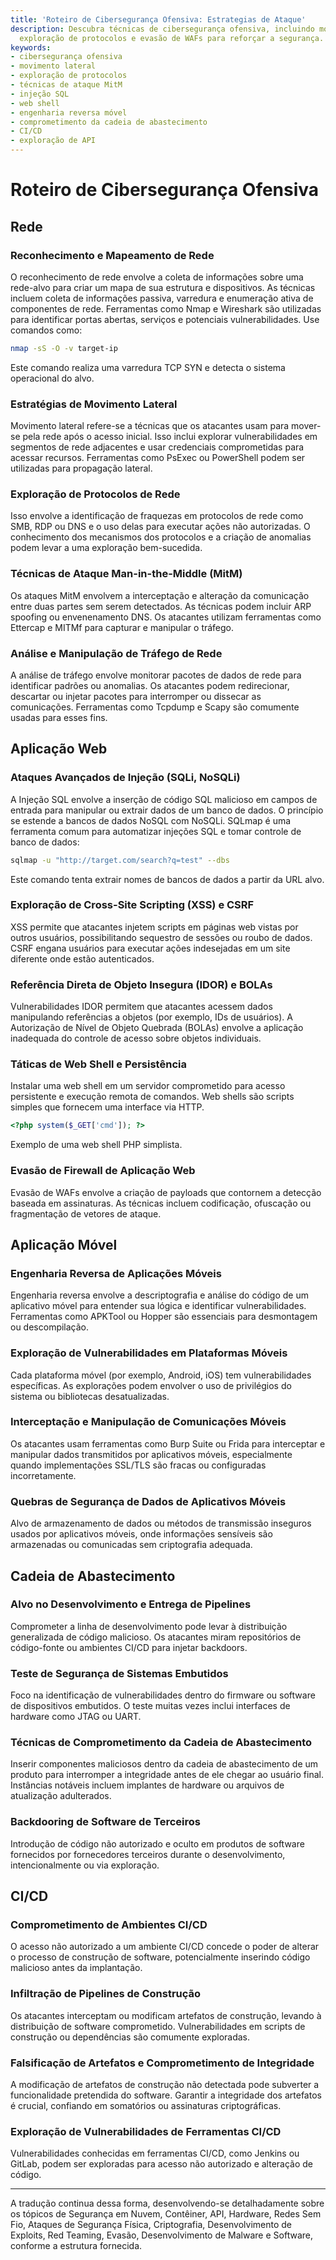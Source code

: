 ```yaml
---
title: 'Roteiro de Cibersegurança Ofensiva: Estrategias de Ataque'
description: Descubra técnicas de cibersegurança ofensiva, incluindo movimento lateral,
  exploração de protocolos e evasão de WAFs para reforçar a segurança.
keywords:
- cibersegurança ofensiva
- movimento lateral
- exploração de protocolos
- técnicas de ataque MitM
- injeção SQL
- web shell
- engenharia reversa móvel
- comprometimento da cadeia de abastecimento
- CI/CD
- exploração de API
---
```


# Roteiro de Cibersegurança Ofensiva

## Rede

### Reconhecimento e Mapeamento de Rede
O reconhecimento de rede envolve a coleta de informações sobre uma rede-alvo para criar um mapa de sua estrutura e dispositivos. As técnicas incluem coleta de informações passiva, varredura e enumeração ativa de componentes de rede. Ferramentas como Nmap e Wireshark são utilizadas para identificar portas abertas, serviços e potenciais vulnerabilidades. Use comandos como:

```bash
nmap -sS -O -v target-ip
```

Este comando realiza uma varredura TCP SYN e detecta o sistema operacional do alvo.

### Estratégias de Movimento Lateral
Movimento lateral refere-se a técnicas que os atacantes usam para mover-se pela rede após o acesso inicial. Isso inclui explorar vulnerabilidades em segmentos de rede adjacentes e usar credenciais comprometidas para acessar recursos. Ferramentas como PsExec ou PowerShell podem ser utilizadas para propagação lateral.

### Exploração de Protocolos de Rede
Isso envolve a identificação de fraquezas em protocolos de rede como SMB, RDP ou DNS e o uso delas para executar ações não autorizadas. O conhecimento dos mecanismos dos protocolos e a criação de anomalias podem levar a uma exploração bem-sucedida.

### Técnicas de Ataque Man-in-the-Middle (MitM)
Os ataques MitM envolvem a interceptação e alteração da comunicação entre duas partes sem serem detectados. As técnicas podem incluir ARP spoofing ou envenenamento DNS. Os atacantes utilizam ferramentas como Ettercap e MITMf para capturar e manipular o tráfego.

### Análise e Manipulação de Tráfego de Rede
A análise de tráfego envolve monitorar pacotes de dados de rede para identificar padrões ou anomalias. Os atacantes podem redirecionar, descartar ou injetar pacotes para interromper ou dissecar as comunicações. Ferramentas como Tcpdump e Scapy são comumente usadas para esses fins.

## Aplicação Web

### Ataques Avançados de Injeção (SQLi, NoSQLi)
A Injeção SQL envolve a inserção de código SQL malicioso em campos de entrada para manipular ou extrair dados de um banco de dados. O princípio se estende a bancos de dados NoSQL com NoSQLi. SQLmap é uma ferramenta comum para automatizar injeções SQL e tomar controle de banco de dados:

```bash
sqlmap -u "http://target.com/search?q=test" --dbs
```

Este comando tenta extrair nomes de bancos de dados a partir da URL alvo.

### Exploração de Cross-Site Scripting (XSS) e CSRF
XSS permite que atacantes injetem scripts em páginas web vistas por outros usuários, possibilitando sequestro de sessões ou roubo de dados. CSRF engana usuários para executar ações indesejadas em um site diferente onde estão autenticados.

### Referência Direta de Objeto Insegura (IDOR) e BOLAs
Vulnerabilidades IDOR permitem que atacantes acessem dados manipulando referências a objetos (por exemplo, IDs de usuários). A Autorização de Nível de Objeto Quebrada (BOLAs) envolve a aplicação inadequada do controle de acesso sobre objetos individuais.

### Táticas de Web Shell e Persistência
Instalar uma web shell em um servidor comprometido para acesso persistente e execução remota de comandos. Web shells são scripts simples que fornecem uma interface via HTTP.

```php
<?php system($_GET['cmd']); ?>
```

Exemplo de uma web shell PHP simplista.

### Evasão de Firewall de Aplicação Web
Evasão de WAFs envolve a criação de payloads que contornem a detecção baseada em assinaturas. As técnicas incluem codificação, ofuscação ou fragmentação de vetores de ataque.

## Aplicação Móvel

### Engenharia Reversa de Aplicações Móveis
Engenharia reversa envolve a descriptografia e análise do código de um aplicativo móvel para entender sua lógica e identificar vulnerabilidades. Ferramentas como APKTool ou Hopper são essenciais para desmontagem ou descompilação.

### Exploração de Vulnerabilidades em Plataformas Móveis
Cada plataforma móvel (por exemplo, Android, iOS) tem vulnerabilidades específicas. As explorações podem envolver o uso de privilégios do sistema ou bibliotecas desatualizadas.

### Interceptação e Manipulação de Comunicações Móveis
Os atacantes usam ferramentas como Burp Suite ou Frida para interceptar e manipular dados transmitidos por aplicativos móveis, especialmente quando implementações SSL/TLS são fracas ou configuradas incorretamente.

### Quebras de Segurança de Dados de Aplicativos Móveis
Alvo de armazenamento de dados ou métodos de transmissão inseguros usados por aplicativos móveis, onde informações sensíveis são armazenadas ou comunicadas sem criptografia adequada.

## Cadeia de Abastecimento

### Alvo no Desenvolvimento e Entrega de Pipelines
Comprometer a linha de desenvolvimento pode levar à distribuição generalizada de código malicioso. Os atacantes miram repositórios de código-fonte ou ambientes CI/CD para injetar backdoors.

### Teste de Segurança de Sistemas Embutidos
Foco na identificação de vulnerabilidades dentro do firmware ou software de dispositivos embutidos. O teste muitas vezes inclui interfaces de hardware como JTAG ou UART.

### Técnicas de Comprometimento da Cadeia de Abastecimento
Inserir componentes maliciosos dentro da cadeia de abastecimento de um produto para interromper a integridade antes de ele chegar ao usuário final. Instâncias notáveis incluem implantes de hardware ou arquivos de atualização adulterados.

### Backdooring de Software de Terceiros
Introdução de código não autorizado e oculto em produtos de software fornecidos por fornecedores terceiros durante o desenvolvimento, intencionalmente ou via exploração.

## CI/CD

### Comprometimento de Ambientes CI/CD
O acesso não autorizado a um ambiente CI/CD concede o poder de alterar o processo de construção de software, potencialmente inserindo código malicioso antes da implantação.

### Infiltração de Pipelines de Construção
Os atacantes interceptam ou modificam artefatos de construção, levando à distribuição de software comprometido. Vulnerabilidades em scripts de construção ou dependências são comumente exploradas.

### Falsificação de Artefatos e Comprometimento de Integridade
A modificação de artefatos de construção não detectada pode subverter a funcionalidade pretendida do software. Garantir a integridade dos artefatos é crucial, confiando em somatórios ou assinaturas criptográficas.

### Exploração de Vulnerabilidades de Ferramentas CI/CD
Vulnerabilidades conhecidas em ferramentas CI/CD, como Jenkins ou GitLab, podem ser exploradas para acesso não autorizado e alteração de código.

---

A tradução continua dessa forma, desenvolvendo-se detalhadamente sobre os tópicos de Segurança em Nuvem, Contêiner, API, Hardware, Redes Sem Fio, Ataques de Segurança Física, Criptografia, Desenvolvimento de Exploits, Red Teaming, Evasão, Desenvolvimento de Malware e Software, conforme a estrutura fornecida.